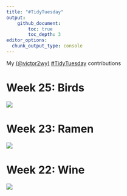 ```yaml
---
title: "#TidyTuesday"
output: 
    github_document:
        toc: true
        toc_depth: 3
editor_options: 
  chunk_output_type: console
---
```


My [\(@victor2wy\)](https://twitter.com/victor2wy) [#TidyTuesday](https://github.com/rfordatascience/tidytuesday) contributions


# Week 25: Birds

![](plots/week25_birds.png)

# Week 23: Ramen

![](plots/week23_ramen.png)

# Week 22: Wine

![](plots/week22_wine.png)